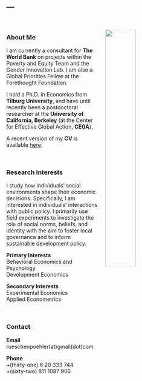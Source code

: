 ---
---


<link rel="stylesheet" href="styles.css" type="text/css">

<img src="pics/JRUE_portrait2.jpg" style="width:40%; border:0px solid; margin-left: 15px; margin-right: 40px; margin-top: 30px; " align="right">

<br>

### About Me

<p>

I am currently a consultant for **The World Bank** on projects within the Poverty and Equity Team and the Gender Innovation Lab. I am also a Global Priorities Fellow at the Forethought Foundation.

I hold a Ph.D. in Economics from **Tilburg University**, and have until recently been a postdoctoral researcher at the **University of California, Berkeley** (at the Center for Effective Global Action, **CEGA**).

A recent version of my **CV** is available <a href="files/Rueschenpoehler_CV_July2021.pdf" target="_blank">here</a>.

<br>

### Research Interests    

<p>

I study how individuals' social environments shape their economic decisions. Specifically, I am interested in individuals' interactions with public policy. I primarily use field experiments to investigate the role of social norms, beliefs, and identity with the aim to foster local governance and to inform sustainable development policy.


**Primary Interests**  
Behavioral Economics and Psychology  
Development Economics  

**Secondary Interests**  
Experimental Economics  
Applied Econometrics

<br>


### Contact

<p>

**Email**  
rueschenpoehler(at)gmail(dot)com

<p>

**Phone**  
+(thirty-one) 6 20 333 744  
           +(sixty-two) 811 1087 906
